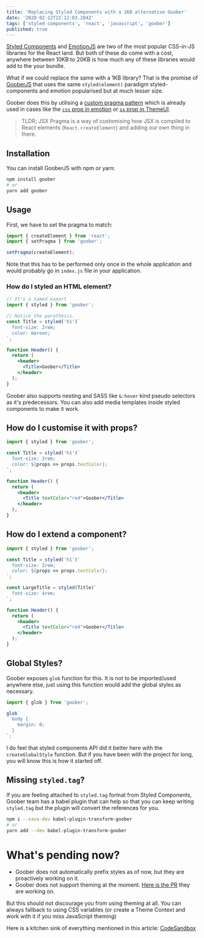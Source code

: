 ```yaml
---
title: 'Replacing Styled Components with a 1KB alternative Goober'
date: '2020-02-12T22:12:03.284Z'
tags: ['styled components', 'react', 'javascript', 'goober']
published: true
---
```


[Styled Components](https://www.styled-components.com/) and [EmotionJS](https://emotion.sh/) are two of the most popular CSS-in-JS libraries for the React land. But both of these do come with a cost, anywhere between 10KB to 20KB is how much any of these libraries would add to the your bundle.

What if we could replace the same with a 1KB library? That is the promise of [GooberJS](https://github.com/cristianbote/goober) that uses the same `styled(element)` paradigm styled-components and emotion popularised but at much lesser size.

Goober does this by utilising a [custom pragma pattern](https://www.gatsbyjs.org/blog/2019-08-02-what-is-jsx-pragma/) which is already used in cases like the [`css` prop in emotion](https://emotion.sh/docs/css-prop#jsx-pragma) or [`sx` prop in ThemeUI](https://theme-ui.com/guides/jsx-pragma/).

> TLDR; JSX Pragma is a way of customising how JSX is compiled to React elements (`React.createElement`) and adding our own thing in there.

## Installation

You can install GooberJS with npm or yarn:

```bash
npm install goober
# or
yarn add goober
```

## Usage

First, we have to set the pragma to match:

```js
import { createElement } from 'react';
import { setPragma } from 'goober';

setPragma(createElement);
```

Note that this has to be performed only once in the whole application and would probably go in `index.js` file in your application.

### How do I styled an HTML element?

```jsx
// It's a named export
import { styled } from 'goober';

// Notice the parathesis.
const Title = styled('h1')`
  font-size: 2rem;
  color: maroon;
`;

function Header() {
  return (
    <header>
      <Title>Goober</Title>
    </header>
  );
}
```

Goober also supports nesting and SASS like `&:hover` kind pseudo selectors as it's predecessors. You can also add media templates inside styled components to make it work.

## How do I customise it with props?

```jsx
import { styled } from 'goober';

const Title = styled('h1')`
  font-size: 2rem;
  color: ${props => props.textColor};
`;

function Header() {
  return (
    <header>
      <Title textColor="red">Goober</Title>
    </header>
  );
}
```

## How do I extend a component?

```jsx
import { styled } from 'goober';

const Title = styled('h1')`
  font-size: 2rem;
  color: ${props => props.textColor};
`;

const LargeTitle = styled(Title)`
  font-size: 4rem;
`;

function Header() {
  return (
    <header>
      <Title textColor="red">Goober</Title>
    </header>
  );
}
```

## Global Styles?

Goober exposes `glob` function for this. It is not to be imported/used anywhere else, just using this function would add the global styles as necessary.

```jsx
import { glob } from 'goober';

glob`
  body {
    margin: 0;
  }
`;
```

I do feel that styled components API did it better here with the `createGlobalStyle` function. But if you have been with the project for long, you will know this is how it started off.

## Missing `styled.tag`?

If you are feeling attached to `styled.tag` format from Styled Components, Goober team has a babel plugin that can help so that you can keep writing `styled.tag` but the plugin will convert the references for you.

```bash
npm i --save-dev babel-plugin-transform-goober
# or
yarn add --dev babel-plugin-transform-goober
```

# What's pending now?

- Goober does not automatically prefix styles as of now, but they are proactively working on it.
- Goober does not support theming at the moment. [Here is the PR](https://github.com/cristianbote/goober/pull/76) they are working on.

But this should not discourage you from using theming at all. You can always fallback to using CSS variables (or create a Theme Context and work with it if you miss JavaScript theming)

Here is a kitchen sink of everything mentioned in this article: [CodeSandbox](https://codesandbox.io/s/react-goober-lc4g6)
